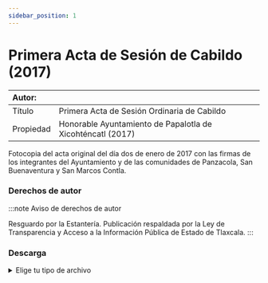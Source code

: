 ```yaml
---
sidebar_position: 1
---
```

# Primera Acta de Sesión de Cabildo (2017)

|Autor:|  |
|:--|:--|
|Título|Primera Acta de Sesión Ordinaria de Cabildo|
|Propiedad|Honorable Ayuntamiento de Papalotla de Xicohténcatl (2017)|

Fotocopia del acta original del día dos de enero de 2017 con las firmas de los integrantes del Ayuntamiento y de las comunidades de Panzacola, San Buenaventura y San Marcos Contla.

### Derechos de autor
    
:::note Aviso de derechos de autor

Resguardo por la Estantería. Publicación respaldada por la Ley de Transparencia y Acceso a la Información Pública de
Estado de Tlaxcala.
:::

### Descarga
<details>
  <summary>Elige tu tipo de archivo</summary>
    <div>
        <a href="https://raw.githubusercontent.com/ImpossibleBoxMX/EstanteriaDigitalDePapalotla/master/Documentos%20del%20Ayuntamiento/Primera-Acta-Cabildo.pdf"> 📥 Primera Acta de Sesión Ordinaria de Cabildo (2017) (PDF)</a>
        </div>      
</details>
